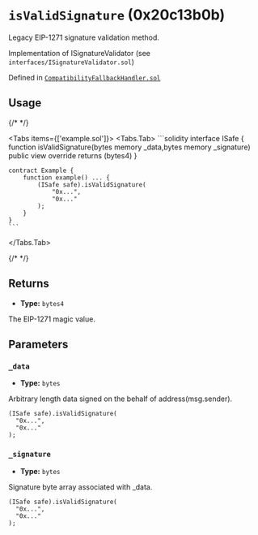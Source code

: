 



# `isValidSignature` (0x20c13b0b)



Legacy EIP-1271 signature validation method.

Implementation of ISignatureValidator (see `interfaces/ISignatureValidator.sol`)




Defined in [`CompatibilityFallbackHandler.sol`](https://github.com/safe-global/safe-smart-account/tree/v1.4.1/contracts/handler/CompatibilityFallbackHandler.sol#L28)


## Usage

{/* <!-- vale off --> */}

<Tabs items={['example.sol']}>
  <Tabs.Tab>
    ```solidity
    interface ISafe {
        function isValidSignature(bytes memory _data,bytes memory _signature) public view override returns (bytes4)
    }

    contract Example {
        function example() ... {
            (ISafe safe).isValidSignature(
                "0x...",
                "0x..."
            );
        }
    }
    ```
  </Tabs.Tab>
</Tabs>

{/* <!-- vale on --> */}

## Returns



  - **Type:** `bytes4`

  The EIP-1271 magic value.




## Parameters

### `_data`

  - **Type:** `bytes`

  Arbitrary length data signed on the behalf of address(msg.sender).

  ```solidity focus=2
  (ISafe safe).isValidSignature(
    "0x...",
    "0x..."
  );
  ```


### `_signature`

  - **Type:** `bytes`

  Signature byte array associated with _data.

  ```solidity focus=3
  (ISafe safe).isValidSignature(
    "0x...",
    "0x..."
  );
  ```





